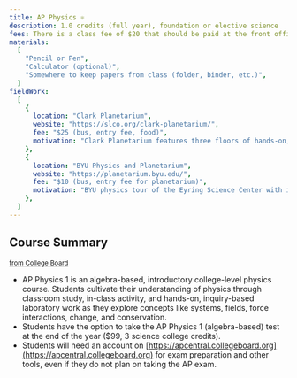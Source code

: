 ---
title: AP Physics ⚛️
description: 1.0 credits (full year), foundation or elective science
fees: There is a class fee of $20 that should be paid at the front office. This fee covers any lab materials used throughout the course including model rocket and car materials.
materials:
  [
    "Pencil or Pen",
    "Calculator (optional)",
    "Somewhere to keep papers from class (folder, binder, etc.)",
  ]
fieldWork:
  [
    {
      location: "Clark Planetarium",
      website: "https://slco.org/clark-planetarium/",
      fee: "$25 (bus, entry fee, food)",
      motivation: "Clark Planetarium features three floors of hands-on, interactive exhibits. The topics are Earth, Near Earth, and Beyond.",
    },
    {
      location: "BYU Physics and Planetarium",
      website: "https://planetarium.byu.edu/",
      fee: "$10 (bus, entry fee for planetarium)",
      motivation: "BYU physics tour of the Eyring Science Center with information about physics careers and work. Planetarium show about the formation of the universe and its structures.",
    },
  ]
---

## Course Summary

<small>
  <a
    href="https://apcentral.collegeboard.org/courses/ap-physics-1"
    target="_blank"
  >
    from College Board
  </a>
</small>

- AP Physics 1 is an algebra-based, introductory college-level physics course. Students cultivate their understanding of physics through classroom study, in-class activity, and hands-on, inquiry-based laboratory work as they explore concepts like systems, fields, force interactions, change, and conservation.
- Students have the option to take the AP Physics 1 (algebra-based) test at the end of the year ($99, 3 science college credits).
- Students will need an account on [https://apcentral.collegeboard.org](https://apcentral.collegeboard.org) for exam preparation and other tools, even if they do not plan on taking the AP exam.
